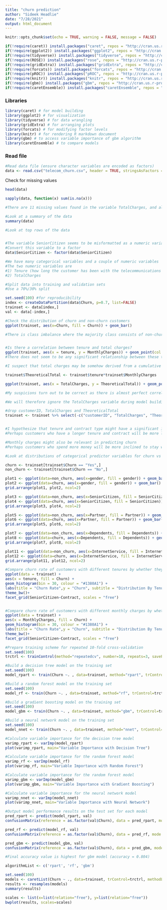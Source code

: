 ---
title: "churn prediction"
author: "Sideek Headlie"
date: "7/28/2021"
output: html_document
---

```{r setup, include=FALSE}
knitr::opts_chunk$set(echo = TRUE, warning = FALSE, message = FALSE)
```


```{r package_installation}
if(!require(caret)) install.packages("caret", repos = "http://cran.us.r-project.org")
if(!require(ggplot2)) install.packages("ggplot2", repos = "http://cran.us.r-project.org")
if(!require(tidyverse)) install.packages("tidyverse", repos = "http://cran.us.r-project.org")
if(!require(ROSE)) install.packages("rose", repos = "http://cran.us.r-project.org")
if(!require(gridExtra)) install.packages("gridExtra", repos = "http://cran.us.r-project.org")
if(!require(forcats)) install.packages("forcats", repos = "http://cran.us.r-project.org")
if(!require(pROC)) install.packages("pROC", repos = "http://cran.us.r-project.org")
if(!require(knitr)) install.packages("knitr", repos = "http://cran.us.r-project.org")
if(!require(gbm)) install.packages("gbm", repos = "http://cran.us.r-project.org")
if(!require(caretEnsemble)) install.packages("caretEnsemble", repos = "http://cran.us.r-project.org")
```

### Libraries

```{r libraries}
library(caret) # for model building
library(ggplot2) # for visualization
library(tidyverse) # for data wrangling
library(gridExtra) # for arranging plots
library(forcats) # for modifying factor levels
library(knitr) # for rendering R markdown document
library(gbm) # to access variable importance of gbm algorithm
library(caretEnsemble) # to compare models
```

### Read file

```{r load file}
#Read data file (ensure character variables are encoded as factors)
data <- read.csv("telecom_churn.csv", header = TRUE, stringsAsFactors = TRUE)

```

Check for missing values

```{r}
head(data)

sapply(data, function(x) sum(is.na(x)))

#There are 11 missing values found in the variable TotalCharges, and all other variables have non-missing values

#Look at a summary of the data
summary(data)

```


```{r}
#Look at top rows of the data


#The variable SeniorCitizen seems to be misformatted as a numeric variable
#Convert this variable to a factor
data$SeniorCitizen <- factor(data$SeniorCitizen)

#We have many categorical variables and a couple of numeric variables
#The two numeric variables are 
#1) Tenure (how long the customer has been with the telecommunications service provider)
#2) TotalCharges

#Split data into training and validation sets
#Use a 70%/30% split

set.seed(100) #for reproducibility
index <- createDataPartition(data$Churn, p=0.7, list=FALSE)
trainset <- data[index,]
val <- data[-index,]

#Check the distribution of churn and non-churn customers
ggplot(trainset, aes(x=Churn, fill = Churn)) + geom_bar()

#There is class imbalance where the majority class consists of non-churn customers


#Is there a correlation between tenure and total charges?
ggplot(trainset, aes(x = tenure, y = MonthlyCharges)) + geom_point(col = "blue")
#There does not seem to be any significant relationship between these two numeric variables

#I suspect that total charges may be somehow derived from a cumulative sum of monthly charges over the customer's tenure

trainset$TheoreticalTotal <- trainset$tenure*trainset$MonthlyCharges

ggplot(trainset, aes(x = TotalCharges, y = TheoreticalTotal)) + geom_point(col = "blue")

#My suspicions turn out to be correct as there is almost perfect correlation between the derived total and the TotalCharges variable

#We will therefore ignore the TotalCharges variable during model building

#drop customerID, TotalCharges and TheoreticalTotal
trainset <- trainset %>% select(-c("customerID", "TotalCharges", "TheoreticalTotal"))


#I hypothesize that tenure and contract type might have a significant impact on churn
#Perhaps customers who have a longer tenure and contract will be more loyal

#Monthly charges might also be relevant in predicting churn
#Perhaps customers who spend more money will be more inclined to stay with the telecommunications service provider

#Look at distributions of categorical predictor variables for churn vs non-churn

churn <- trainset[trainset$Churn == "Yes",]
non_churn <- trainset[trainset$Churn == "No",]

plot1 <- ggplot(data=non_churn, aes(x=gender, fill = gender)) + geom_bar() + ggtitle("Non Churn") + theme(legend.position = "none")
plot2 <- ggplot(data=churn, aes(x=gender, fill = gender)) + geom_bar() + ggtitle("Churn") + theme(legend.position = "none")
grid.arrange(plot1, plot2, ncol=2)

plot3 <- ggplot(data=non_churn, aes(x=SeniorCitizen, fill = SeniorCitizen)) + geom_bar() + ggtitle("Non Churn") + theme(legend.position = "none")
plot4 <- ggplot(data=churn, aes(x=SeniorCitizen, fill = SeniorCitizen)) + geom_bar() + ggtitle("Churn") + theme(legend.position = "none")
grid.arrange(plot3, plot4, ncol=2)

plot5 <- ggplot(data=non_churn, aes(x=Partner, fill = Partner)) + geom_bar() + ggtitle("Non Churn") + theme(legend.position = "none")
plot6 <- ggplot(data=churn, aes(x=Partner, fill = Partner)) + geom_bar() + ggtitle("Churn") + theme(legend.position = "none")
grid.arrange(plot5, plot6, ncol=2)

plot7 <- ggplot(data=non_churn, aes(x=Dependents, fill = Dependents)) + geom_bar() + ggtitle("Non Churn") + theme(legend.position = "none")
plot8 <- ggplot(data=churn, aes(x=Dependents, fill = Dependents)) + geom_bar() + ggtitle("Churn") + theme(legend.position = "none")
grid.arrange(plot7, plot8, ncol=2)

plot11 <- ggplot(data=non_churn, aes(x=InternetService, fill = InternetService)) + geom_bar() + ggtitle("Non Churn") + theme(legend.position = "none")
plot12 <- ggplot(data=churn, aes(x=InternetService, fill = InternetService)) + geom_bar() + ggtitle("Churn") + theme(legend.position = "none")
grid.arrange(plot11, plot12, ncol=2)

#Compare churn rate of customers with different tenures by whether they are a senior citizen
ggplot(data = trainset) +
aes(x = tenure, fill = Churn) +
geom_histogram(bin = 30, colour = "#1380A1") +
labs(title = "Churn Rate",y = "Churn", subtitle = "Distribution By Tenure, Senior Citizen and Contract") + 
theme_bw()+ 
facet_grid(SeniorCitizen~Contract, scales = "free")


#Compare churn rate of customers with different monthly charges by whether they are a senior citizen
ggplot(data = trainset) +
aes(x = MonthlyCharges, fill = Churn) +
geom_histogram(bin = 30, colour = "#1380A1") +
labs(title = "Churn Rate",y = "Churn", subtitle = "Distribution By Tenure, Senior Citizen and Contract") + 
theme_bw()+ 
facet_grid(SeniorCitizen~Contract, scales = "free")

#Prepare training scheme for repeated 10-fold cross-validation
set.seed(100)
trctrl <- trainControl(method="repeatedcv", number=10, repeats=3, savePredictions = "final",  classProbs = TRUE)

#Build a decision tree model on the training set
set.seed(100)
model_rpart <- train(Churn ~. , data=trainset, method="rpart", trControl=trctrl, tuneLength = 10)

#Build a random forest model on the training set
set.seed(100)
model_rf <- train(Churn ~. , data=trainset, method="rf", trControl=trctrl, verbose=FALSE, tuneLength = 10)

#Build a gradient boosting model on the training set
set.seed(100)
model_gbm <- train(Churn ~. , data=trainset, method="gbm", trControl=trctrl, verbose=FALSE, tuneLength = 10)

#Build a neural network model on the training set
set.seed(100)
model_nnet <- train(Churn ~. , data=trainset, method="nnet", trControl=trctrl, trace=FALSE, tuneLength = 10)

#Calculate variable importance for the decision tree model
varimp_rpart <- varImp(model_rpart)
plot(varimp_rpart, main="Variable Importance with Decision Tree")

#Calculate variable importance for the random forest model
varimp_rf <- varImp(model_rf)
plot(varimp_rf, main="Variable Importance with Random Forest")

#Calculate variable importance for the random forest model
varimp_gbm <- varImp(model_gbm)
plot(varimp_gbm, main="Variable Importance with Gradient Boosting")

#Calculate variable importance for the neural network model
varimp_nnet <- varImp(model_nnet)
plot(varimp_nnet, main="Variable Importance with Neural Network")

#Output model performance results on the test set for each model
pred_rpart <- predict(model_rpart, val)
confusionMatrix(reference = as.factor(val$Churn), data = pred_rpart, mode = "everything")

pred_rf <- predict(model_rf, val)
confusionMatrix(reference = as.factor(val$Churn), data = pred_rf, mode = "everything")

pred_gbm <- predict(model_gbm, val)
confusionMatrix(reference = as.factor(val$Churn), data = pred_gbm, mode = "everything")

#Final accuracy value is highest for gbm model (accuracy = 0.804)

algorithmList <- c('rpart', 'rf', 'gbm')

set.seed(100)
models <- caretList(Churn ~ ., data=trainset, trControl=trctrl, methodList=algorithmList) 
results <- resamples(models)
summary(results)

scales <- list(x=list(relation="free"), y=list(relation="free"))
bwplot(results, scales=scales)



```

